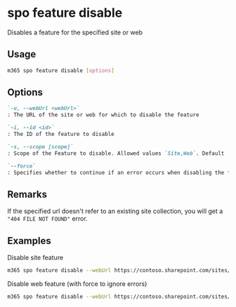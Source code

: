 
# spo feature disable

Disables a feature for the specified site or web

## Usage

```sh
m365 spo feature disable [options]
```

## Options

```md definition-list
`-u, --webUrl <webUrl>`
: The URL of the site or web for which to disable the feature

`-i, --id <id>`
: The ID of the feature to disable

`-s, --scope [scope]`
: Scope of the Feature to disable. Allowed values `Site,Web`. Default `Web`

`--force`
: Specifies whether to continue if an error occurs when disabling the feature
```

<Global />

## Remarks

If the specified url doesn't refer to an existing site collection, you will get a `"404 FILE NOT FOUND"` error.

## Examples

Disable site feature

```sh
m365 spo feature disable --webUrl https://contoso.sharepoint.com/sites/salis --id 915c240e-a6cc-49b8-8b2c-0bff8b553ed3 --scope Site
```

Disable web feature (with force to ignore errors)

```sh
m365 spo feature disable --webUrl https://contoso.sharepoint.com/sites/salis --id 00bfea71-5932-4f9c-ad71-1557e5751100 --scope Web --force
```
